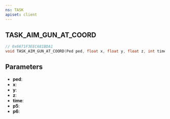```yaml
---
ns: TASK
apiset: client
---
```

## TASK_AIM_GUN_AT_COORD

```c
// 0x6671F3EEC681BDA1
void TASK_AIM_GUN_AT_COORD(Ped ped, float x, float y, float z, int time, BOOL p5, BOOL p6);
```


## Parameters
* **ped**:
* **x**:
* **y**:
* **z**:
* **time**:
* **p5**:
* **p6**: